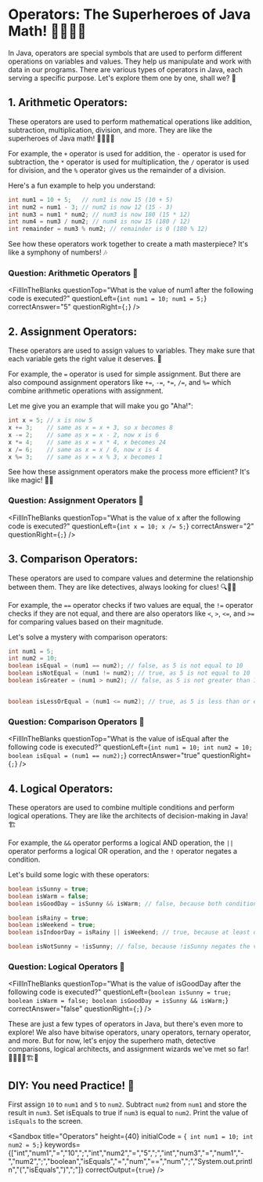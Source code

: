 
# Operators: The Superheroes of Java Math! 🦸‍♀️🦸‍♂️
In Java, operators are special symbols that are used to perform different operations on variables and values. They help us manipulate and work with data in our programs. There are various types of operators in Java, each serving a specific purpose. Let's explore them one by one, shall we? 🚀

## **1. Arithmetic Operators**: 
These operators are used to perform mathematical operations like addition, subtraction, multiplication, division, and more. They are like the superheroes of Java math! 🦸‍♀️🦸‍♂️

For example, the `+` operator is used for addition, the `-` operator is used for subtraction, the `*` operator is used for multiplication, the `/` operator is used for division, and the `%` operator gives us the remainder of a division.

Here's a fun example to help you understand:

```java
int num1 = 10 + 5;   // num1 is now 15 (10 + 5)
int num2 = num1 - 3; // num2 is now 12 (15 - 3)
int num3 = num1 * num2; // num3 is now 180 (15 * 12)
int num4 = num3 / num2; // num4 is now 15 (180 / 12)
int remainder = num3 % num2; // remainder is 0 (180 % 12)
```
See how these operators work together to create a math masterpiece? It's like a symphony of numbers! 🎶

### Question: Arithmetic Operators 🤔

<FillInTheBlanks
  questionTop="What is the value of num1 after the following code is executed?"
  questionLeft={`
  int num1 = 10;
  num1 = 5;
  `}
  correctAnswer="5"
  questionRight={`;`}
/>

## **2. Assignment Operators**: 
These operators are used to assign values to variables. They make sure that each variable gets the right value it deserves. 🎁

For example, the `=` operator is used for simple assignment. But there are also compound assignment operators like `+=`, `-=`, `*=`, `/=`, and `%=` which combine arithmetic operations with assignment.

Let me give you an example that will make you go "Aha!":

```java
int x = 5; // x is now 5
x += 3;    // same as x = x + 3, so x becomes 8
x -= 2;    // same as x = x - 2, now x is 6
x *= 4;    // same as x = x * 4, x becomes 24
x /= 6;    // same as x = x / 6, now x is 4
x %= 3;    // same as x = x % 3, x becomes 1
```

See how these assignment operators make the process more efficient? It's like magic! 🎩✨

### Question: Assignment Operators 🤔

<FillInTheBlanks
  questionTop="What is the value of x after the following code is executed?"
  questionLeft={`
  int x = 10;
  x /= 5;
  `}
  correctAnswer="2"
  questionRight={`;`}
/>

## **3. Comparison Operators**: 
These operators are used to compare values and determine the relationship between them. They are like detectives, always looking for clues! 🔍🕵️‍♀️

For example, the `==` operator checks if two values are equal, the `!=` operator checks if they are not equal, and there are also operators like `<`, `>`, `<=`, and `>=` for comparing values based on their magnitude.

Let's solve a mystery with comparison operators:

```java
int num1 = 5;
int num2 = 10;
boolean isEqual = (num1 == num2); // false, as 5 is not equal to 10
boolean isNotEqual = (num1 != num2); // true, as 5 is not equal to 10
boolean isGreater = (num1 > num2); // false, as 5 is not greater than 10


boolean isLessOrEqual = (num1 <= num2); // true, as 5 is less than or equal to 10
```

### Question: Comparison Operators 🤔

<FillInTheBlanks
  questionTop="What is the value of isEqual after the following code is executed?"
  questionLeft={`
  int num1 = 10;
  int num2 = 10;
  boolean isEqual = (num1 == num2);
  `}
  correctAnswer="true"
  questionRight={`;`}
/>

## **4. Logical Operators**: 
These operators are used to combine multiple conditions and perform logical operations. They are like the architects of decision-making in Java! 🏗️

For example, the `&&` operator performs a logical AND operation, the `||` operator performs a logical OR operation, and the `!` operator negates a condition.

Let's build some logic with these operators:

```java
boolean isSunny = true;
boolean isWarm = false;
boolean isGoodDay = isSunny && isWarm; // false, because both conditions need to be true

boolean isRainy = true;
boolean isWeekend = true;
boolean isIndoorDay = isRainy || isWeekend; // true, because at least one condition is true

boolean isNotSunny = !isSunny; // false, because !isSunny negates the value of isSunny (true)
```

### Question: Logical Operators 🤔

<FillInTheBlanks
  questionTop="What is the value of isGoodDay after the following code is executed?"
  questionLeft={`
  boolean isSunny = true;
  boolean isWarm = false;
  boolean isGoodDay = isSunny && isWarm;
  `}
  correctAnswer="false"
  questionRight={`;`}
/>

These are just a few types of operators in Java, but there's even more to explore! We also have bitwise operators, unary operators, ternary operator, and more. But for now, let's enjoy the superhero math, detective comparisons, logical architects, and assignment wizards we've met so far! 🦸‍♀️🕵️‍♂️🏗️🎩


## DIY: You need Practice! 🎉

First assign `10` to `num1` and `5` to `num2`.
Subtract `num2` from `num1` and store the result in `num3`.
Set isEquals to true if `num3` is equal to `num2`.
Print the value of `isEquals` to the screen.

<Sandbox
  title="Operators"
  height={40}
  initialCode = {`
int num1 = 10;
int num2 = 5;`}
  keywords={["int","num1","=","10",";","int","num2","=","5",";","int","num3","=","num1","-","num2",";","boolean","isEquals","=","num","==","num",";","System.out.println","(","isEquals",")",";"]}
  correctOutput={`true`}
/>
